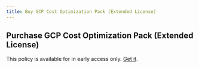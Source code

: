 ```yaml
---
title: Buy GCP Cost Optimization Pack (Extended License)
---
```


## Purchase GCP Cost Optimization Pack (Extended License)

This policy is available for in early access only. [Get it](/contact-policies).
